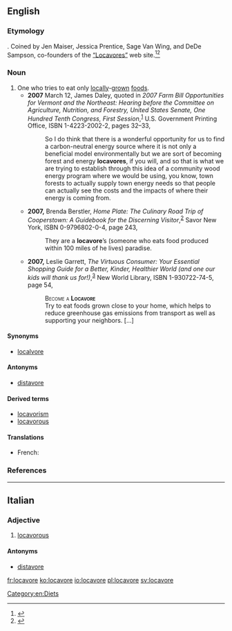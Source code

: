 ==English==

===Etymology===
{{suffix|local|alt1=loca(l)|vore|lang=en}}. Coined by Jen Maiser, Jessica Prentice, Sage Van Wing, and DeDe Sampson, co-founders of  the [http://locavores.com/ “Locavores”] web site.<ref>{{cite-web
|last=Zimmer
|first=Benjamin
|date=2007-11-13
|url=http://itre.cis.upenn.edu/~myl/languagelog/archives/005109.html
|title=Language Log: Locavore vs. localvore: the coiner speaks
|accessdate=2007-11-13
}}</ref><ref>{{cite-web
|publisher=Oxford University Press USA
|date=2007-11-12
|url=http://blog.oup.com/2007/11/locavore/
|title=Oxford Word Of The Year: Locavore
|accessdate=2008-11-19
}}</ref>

===Noun===
{{en-noun}}

# One who tries to eat only [[locally]]-[[grown]] [[food]]s.
#* '''2007''' March 12, James Daley, quoted in ''2007 Farm Bill Opportunities for Vermont and the Northeast: Hearing before the Committee on Agriculture, Nutrition, and Forestry, United States Senate, One Hundred Tenth Congress, First Session'',<sup>[http://books.google.com/books?id=I8-sx3cUy3AC]</sup> U.S. Government Printing Office, ISBN 1-4223-2002-2, pages 32–33,
#*: So I do think that there is a wonderful opportunity for us to find a carbon-neutral energy source where it is not only a beneficial model environmentally but we are sort of becoming forest and energy '''locavores''', if you will, and so that is what we are trying to establish through this idea of a community wood energy program where we would be using, you know, town forests to actually supply town energy needs so that people can actually see the costs and the impacts of where their energy is coming from.
#* '''2007,''' Brenda Berstler, ''Home Plate: The Culinary Road Trip of Cooperstown: A Guidebook for the Discerning Visitor'',<sup>[http://books.google.com/books?id=7WxFBDdDea8C]</sup> Savor New York, ISBN 0-9796802-0-4, page 243,
#*: They are a '''locavore'''’s (someone who eats food produced within 100 miles of he lives) paradise. <!-- [sic] not "of where he lives" -->
#* '''2007,''' Leslie Garrett, ''The Virtuous Consumer: Your Essential Shopping Guide for a Better, Kinder, Healthier World (and one our kids will thank us for!)'',<sup>[http://books.google.com/books?id=IZedCd9IebkC]</sup> New World Library, ISBN 1-930722-74-5, page 54,
#*: <span style="font-variant:small-caps">Become a '''Locavore'''</span>
#*: Try to eat foods grown close to your home, which helps to reduce greenhouse gas emissions from transport as well as supporting your neighbors. […]

====Synonyms====
* [[localvore]]

====Antonyms====
* [[distavore]]

====Derived terms====
* [[locavorism]]
* [[locavorous]]

====Translations====
{{trans-top}}
* French: {{t+|fr|locavore}}
{{trans-mid}}
{{trans-bottom}}

===References===
<references />

[[Category:en:Diets]]

----

==Italian==

===Adjective===
{{it-adj|locavor|e|i}}

# [[locavorous]]

====Antonyms====
* [[distavore]]

[[fr:locavore]]
[[ko:locavore]]
[[io:locavore]]
[[pl:locavore]]
[[sv:locavore]]